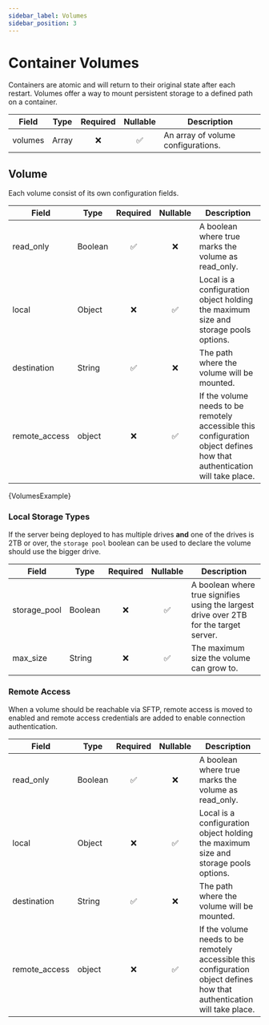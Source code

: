 ```yaml
---
sidebar_label: Volumes
sidebar_position: 3
---
```





# Container Volumes

Containers are atomic and will return to their original state after each restart.  Volumes offer a way to mount persistent storage to a defined path on a container.


| Field    | Type                                  | Required | Nullable | Description      |
|----------|---------------------------------------|:--------:|:--------:|------------------|
|volumes   | Array                                 |❌        | ✅       |An array of volume configurations. |

## Volume
Each volume consist of its own configuration fields.

| Field    | Type                                  | Required | Nullable | Description      |
|----------|---------------------------------------|:--------:|:--------:|------------------|
|read_only   | Boolean                             |✅        | ❌       |A boolean where true marks the volume as read_only. |
|local   | Object                                  |❌        | ✅       |Local is a configuration object holding the maximum size and storage pools options. |
|destination   | String                            |✅        | ❌       |The path where the volume will be mounted. |
|remote_access | object                            |❌        | ✅       |If the volume needs to be remotely accessible this configuration object defines how that authentication will take place. |

<CodeBlock className="language-json">
    {VolumesExample}
</CodeBlock>


### Local Storage Types

If the server being deployed to has multiple drives **and** one of the drives is 2TB or over, the `storage pool` boolean can be used to declare the volume should use the bigger drive.

| Field    | Type                                  | Required | Nullable | Description      |
|----------|---------------------------------------|:--------:|:--------:|------------------|
|storage_pool | Boolean                            |❌        | ✅       |A boolean where true signifies using the largest drive over 2TB for the target server. |
|max_size   | String                               |❌        | ✅       |The maximum size the volume can grow to. |


### Remote Access
When a volume should be reachable via SFTP, remote access is moved to enabled and remote access credentials are added to enable connection authentication.

| Field    | Type                                  | Required | Nullable | Description      |
|----------|---------------------------------------|:--------:|:--------:|------------------|
|read_only   | Boolean                             |✅        | ❌       |A boolean where true marks the volume as read_only. |
|local   | Object                                  |❌        | ✅       |Local is a configuration object holding the maximum size and storage pools options. |
|destination   | String                            |✅        | ❌       |The path where the volume will be mounted. |
|remote_access | object                            |❌        | ✅       |If the volume needs to be remotely accessible this configuration object defines how that authentication will take place. |